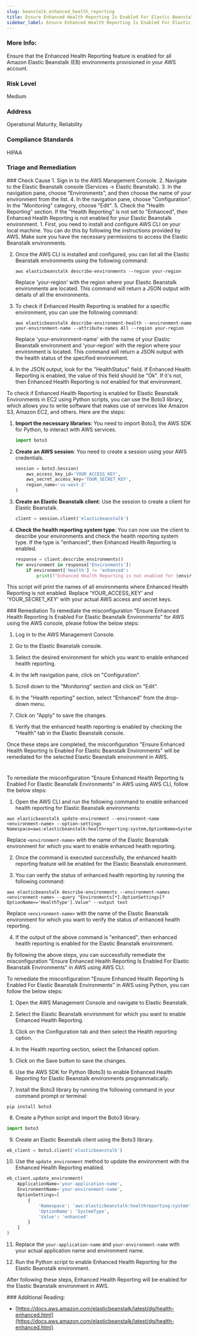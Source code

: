 ```yaml
---
slug: beanstalk_enhanced_health_reporting
title: Ensure Enhanced Health Reporting Is Enabled For Elastic Beanstalk Environments
sidebar_label: Ensure Enhanced Health Reporting Is Enabled For Elastic Beanstalk Environments
---
```


### More Info:

Ensure that the Enhanced Health Reporting feature is enabled for all Amazon Elastic Beanstalk (EB) environments provisioned in your AWS account.

### Risk Level

Medium

### Address

Operational Maturity, Reliability

### Compliance Standards

HIPAA


### Triage and Remediation
<Tabs>

<Tab title='Cause'>
### Check Cause
<AccordionGroup>
<Accordion title='Using Console' defaultOpen='true'>
1. Sign in to the AWS Management Console.
2. Navigate to the Elastic Beanstalk console (Services -> Elastic Beanstalk).
3. In the navigation pane, choose "Environments", and then choose the name of your environment from the list.
4. In the navigation pane, choose "Configuration". In the "Monitoring" category, choose "Edit".
5. Check the "Health Reporting" section. If the "Health Reporting" is not set to "Enhanced", then Enhanced Health Reporting is not enabled for your Elastic Beanstalk environment.
</Accordion>

<Accordion title='Using CLI'>
1. First, you need to install and configure AWS CLI on your local machine. You can do this by following the instructions provided by AWS. Make sure you have the necessary permissions to access the Elastic Beanstalk environments.

2. Once the AWS CLI is installed and configured, you can list all the Elastic Beanstalk environments using the following command:

   ```
   aws elasticbeanstalk describe-environments --region your-region
   ```
   Replace 'your-region' with the region where your Elastic Beanstalk environments are located. This command will return a JSON output with details of all the environments.

3. To check if Enhanced Health Reporting is enabled for a specific environment, you can use the following command:

   ```
   aws elasticbeanstalk describe-environment-health --environment-name your-environment-name --attribute-names All --region your-region
   ```
   Replace 'your-environment-name' with the name of your Elastic Beanstalk environment and 'your-region' with the region where your environment is located. This command will return a JSON output with the health status of the specified environment.

4. In the JSON output, look for the "HealthStatus" field. If Enhanced Health Reporting is enabled, the value of this field should be "Ok". If it's not, then Enhanced Health Reporting is not enabled for that environment.
</Accordion>

<Accordion title='Using Python'>
To check if Enhanced Health Reporting is enabled for Elastic Beanstalk Environments in EC2 using Python scripts, you can use the Boto3 library, which allows you to write software that makes use of services like Amazon S3, Amazon EC2, and others. Here are the steps:

1. **Import the necessary libraries**: You need to import Boto3, the AWS SDK for Python, to interact with AWS services.

    ```python
    import boto3
    ```

2. **Create an AWS session**: You need to create a session using your AWS credentials.

    ```python
    session = boto3.Session(
        aws_access_key_id='YOUR_ACCESS_KEY',
        aws_secret_access_key='YOUR_SECRET_KEY',
        region_name='us-west-2'
    )
    ```

3. **Create an Elastic Beanstalk client**: Use the session to create a client for Elastic Beanstalk.

    ```python
    client = session.client('elasticbeanstalk')
    ```

4. **Check the health reporting system type**: You can now use the client to describe your environments and check the health reporting system type. If the type is "enhanced", then Enhanced Health Reporting is enabled.

    ```python
    response = client.describe_environments()
    for environment in response['Environments']:
        if environment['Health'] != 'enhanced':
            print(f"Enhanced Health Reporting is not enabled for {environment['EnvironmentName']}")
    ```

This script will print the names of all environments where Enhanced Health Reporting is not enabled. Replace 'YOUR_ACCESS_KEY' and 'YOUR_SECRET_KEY' with your actual AWS access and secret keys.
</Accordion>

</AccordionGroup>
</Tab>

<Tab title='Remediation'>
### Remediation

<AccordionGroup>
<Accordion title='Using Console' defaultOpen='true'>
To remediate the misconfiguration "Ensure Enhanced Health Reporting Is Enabled For Elastic Beanstalk Environments" for AWS using the AWS console, please follow the below steps:

1. Log in to the AWS Management Console.

2. Go to the Elastic Beanstalk console.

3. Select the desired environment for which you want to enable enhanced health reporting.

4. In the left navigation pane, click on "Configuration".

5. Scroll down to the "Monitoring" section and click on "Edit".

6. In the "Health reporting" section, select "Enhanced" from the drop-down menu.

7. Click on "Apply" to save the changes.

8. Verify that the enhanced health reporting is enabled by checking the "Health" tab in the Elastic Beanstalk console.

Once these steps are completed, the misconfiguration "Ensure Enhanced Health Reporting Is Enabled For Elastic Beanstalk Environments" will be remediated for the selected Elastic Beanstalk environment in AWS.

#
</Accordion>

<Accordion title='Using CLI'>
To remediate the misconfiguration "Ensure Enhanced Health Reporting Is Enabled For Elastic Beanstalk Environments" in AWS using AWS CLI, follow the below steps:

1. Open the AWS CLI and run the following command to enable enhanced health reporting for Elastic Beanstalk environments:

```
aws elasticbeanstalk update-environment --environment-name <environment-name> --option-settings Namespace=aws:elasticbeanstalk:healthreporting:system,OptionName=SystemType,Value=enhanced
```

Replace `<environment-name>` with the name of the Elastic Beanstalk environment for which you want to enable enhanced health reporting.

2. Once the command is executed successfully, the enhanced health reporting feature will be enabled for the Elastic Beanstalk environment.

3. You can verify the status of enhanced health reporting by running the following command:

```
aws elasticbeanstalk describe-environments --environment-names <environment-name> --query "Environments[*].OptionSettings[?OptionName=='HealthType'].Value" --output text
```

Replace `<environment-name>` with the name of the Elastic Beanstalk environment for which you want to verify the status of enhanced health reporting.

4. If the output of the above command is "enhanced", then enhanced health reporting is enabled for the Elastic Beanstalk environment.

By following the above steps, you can successfully remediate the misconfiguration "Ensure Enhanced Health Reporting Is Enabled For Elastic Beanstalk Environments" in AWS using AWS CLI.
</Accordion>

<Accordion title='Using Python'>
To remediate the misconfiguration "Ensure Enhanced Health Reporting Is Enabled For Elastic Beanstalk Environments" in AWS using Python, you can follow the below steps:

1. Open the AWS Management Console and navigate to Elastic Beanstalk.

2. Select the Elastic Beanstalk environment for which you want to enable Enhanced Health Reporting.

3. Click on the Configuration tab and then select the Health reporting option.

4. In the Health reporting section, select the Enhanced option.

5. Click on the Save button to save the changes.

6. Use the AWS SDK for Python (Boto3) to enable Enhanced Health Reporting for Elastic Beanstalk environments programmatically.

7. Install the Boto3 library by running the following command in your command prompt or terminal:

```
pip install boto3
```

8. Create a Python script and import the Boto3 library.

```python
import boto3
```

9. Create an Elastic Beanstalk client using the Boto3 library.

```python
eb_client = boto3.client('elasticbeanstalk')
```

10. Use the `update_environment` method to update the environment with the Enhanced Health Reporting enabled.

```python
eb_client.update_environment(
    ApplicationName='your-application-name',
    EnvironmentName='your-environment-name',
    OptionSettings=[
        {
            'Namespace': 'aws:elasticbeanstalk:healthreporting:system',
            'OptionName': 'SystemType',
            'Value': 'enhanced'
        }
    ]
)
```

11. Replace the `your-application-name` and `your-environment-name` with your actual application name and environment name.

12. Run the Python script to enable Enhanced Health Reporting for the Elastic Beanstalk environment.

After following these steps, Enhanced Health Reporting will be enabled for the Elastic Beanstalk environment in AWS.
</Accordion>

</AccordionGroup>
</Tab>
</Tabs>
### Additional Reading:

- [https://docs.aws.amazon.com/elasticbeanstalk/latest/dg/health-enhanced.html](https://docs.aws.amazon.com/elasticbeanstalk/latest/dg/health-enhanced.html) 

